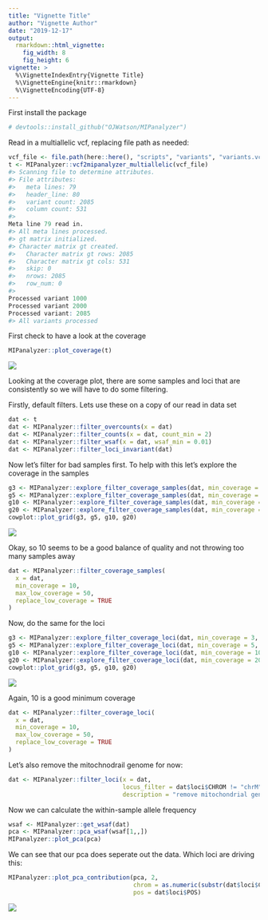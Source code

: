 ```yaml
---
title: "Vignette Title"
author: "Vignette Author"
date: "2019-12-17"
output: 
  rmarkdown::html_vignette:
    fig_width: 8 
    fig_height: 6
vignette: >
  %\VignetteIndexEntry{Vignette Title}
  %\VignetteEngine{knitr::rmarkdown}
  %\VignetteEncoding{UTF-8}
---
```




First install the package


```r
# devtools::install_github("OJWatson/MIPanalyzer")
```

Read in a multiallelic vcf, replacing file path as needed:


```r
vcf_file <- file.path(here::here(), "scripts", "variants", "variants.vcf.gz")
t <- MIPanalyzer::vcf2mipanalyzer_multiallelic(vcf_file)
#> Scanning file to determine attributes.
#> File attributes:
#>   meta lines: 79
#>   header_line: 80
#>   variant count: 2085
#>   column count: 531
#> 
Meta line 79 read in.
#> All meta lines processed.
#> gt matrix initialized.
#> Character matrix gt created.
#>   Character matrix gt rows: 2085
#>   Character matrix gt cols: 531
#>   skip: 0
#>   nrows: 2085
#>   row_num: 0
#> 
Processed variant 1000
Processed variant 2000
Processed variant: 2085
#> All variants processed
```

First check to have a look at the coverage


```r
MIPanalyzer::plot_coverage(t)
```

![](https://github.com/mrc-ide/MIPanalyzer/raw/master/vignettes/introduction_files/figure-html/coverage plot-1.png)<!-- -->

Looking at the coverage plot, there are some samples and loci that are consistently
so we will have to do some filtering. 

Firstly, default filters. Lets use these on a copy of our read in data set


```r
dat <- t
dat <- MIPanalyzer::filter_overcounts(x = dat)
dat <- MIPanalyzer::filter_counts(x = dat, count_min = 2)
dat <- MIPanalyzer::filter_wsaf(x = dat, wsaf_min = 0.01)
dat <- MIPanalyzer::filter_loci_invariant(dat)
```

Now let's filter for bad samples first. To help with this let's explore the 
coverage in the samples


```r
g3 <- MIPanalyzer::explore_filter_coverage_samples(dat, min_coverage = 3, max_low_coverage = 50)
g5 <- MIPanalyzer::explore_filter_coverage_samples(dat, min_coverage = 5, max_low_coverage = 50)
g10 <- MIPanalyzer::explore_filter_coverage_samples(dat, min_coverage = 10, max_low_coverage = 50)
g20 <- MIPanalyzer::explore_filter_coverage_samples(dat, min_coverage = 20, max_low_coverage = 50)
cowplot::plot_grid(g3, g5, g10, g20)
```

![](https://github.com/mrc-ide/MIPanalyzer/raw/master/vignettes/introduction_files/figure-html/plot sample coverage-1.png)<!-- -->

Okay, so 10 seems to be a good balance of quality and not throwing too many samples away


```r
dat <- MIPanalyzer::filter_coverage_samples(
  x = dat,
  min_coverage = 10,
  max_low_coverage = 50,
  replace_low_coverage = TRUE
)
```

Now, do the same for the loci


```r
g3 <- MIPanalyzer::explore_filter_coverage_loci(dat, min_coverage = 3, max_low_coverage = 50)
g5 <- MIPanalyzer::explore_filter_coverage_loci(dat, min_coverage = 5, max_low_coverage = 50)
g10 <- MIPanalyzer::explore_filter_coverage_loci(dat, min_coverage = 10, max_low_coverage = 50)
g20 <- MIPanalyzer::explore_filter_coverage_loci(dat, min_coverage = 20, max_low_coverage = 50)
cowplot::plot_grid(g3, g5, g10, g20)
```

![](https://github.com/mrc-ide/MIPanalyzer/raw/master/vignettes/introduction_files/figure-html/plot loci filtering-1.png)<!-- -->

Again, 10 is a good minimum coverage


```r
dat <- MIPanalyzer::filter_coverage_loci(
  x = dat,
  min_coverage = 10,
  max_low_coverage = 50,
  replace_low_coverage = TRUE
)
```

Let's also remove the mitochnodrail genome for now:


```r
dat <- MIPanalyzer::filter_loci(x = dat, 
                                locus_filter = dat$loci$CHROM != "chrM", 
                                description = "remove mitochondrial genome")
```

Now we can calculate the within-sample allele frequency


```r
wsaf <- MIPanalyzer::get_wsaf(dat)
pca <- MIPanalyzer::pca_wsaf(wsaf[1,,])
MIPanalyzer::plot_pca(pca)
```

We can see that our pca does seperate out the data. Which loci are driving this:


```r
MIPanalyzer::plot_pca_contribution(pca, 2, 
                                   chrom = as.numeric(substr(dat$loci$CHROM, 4, 5)), 
                                   pos = dat$loci$POS)
```

![](https://github.com/mrc-ide/MIPanalyzer/raw/master/vignettes/introduction_files/figure-html/pca contribution-1.png)<!-- -->

